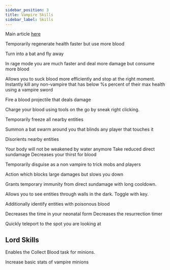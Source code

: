 ```yaml
---
sidebar_position: 3
title: Vampire Skills
sidebar_label: Skills
---
```



Main article [here](../skills)

<Skill title="Night Vision" icon="night_vision.png">

<UnlocksVision vision="Night Vision"/>

</Skill>
<Action title="Regeneration" icon="regen.png">

<UnlockAction/>

Temporarily regenerate health faster but use more blood

</Action>
<Action title="Bat Mode" icon="bat.png">

<UnlockAction/>

Turn into a bat and fly away

</Action>

<SkillBranch title="Offensive">
<Action title="Rage" icon="vampire_rage.png">

<UnlockAction/>

In rage mode you are much faster and deal more damage but consume more blood

</Action>
<Skill title="Advanced Biter" icon="advanced_biter.png">
    Allows you to suck blood more efficiently and stop at the right moment.
</Skill>
<Skill title="Finisher" icon="sword_finisher.png">
    Instantly kill any non-vampire that has below %s percent of their max health using a vampire sword
</Skill>
<Action title="Dark Projectile" icon="dark_blood_projectile.png">

<UnlockAction/>

Fire a blood projectile that deals damage

</Action>
<Skill title="Blood Charge" icon="blood_charge.png">
    Charge your blood using tools on the go by sneak right clicking.
</Skill>
<Action title="Freeze" icon="freeze.png">

<UnlockAction/>

Temporarily freeze all nearby entities

</Action>
</SkillBranch>

<SkillBranch title="Defensive">
<Action title="Summon Bats" icon="summon_bat.png">

<UnlockAction/>

Summon a bat swarm around you that blinds any player that touches it

</Action>
<Action title="Hissing" icon="hissing.png">

<UnlockAction/>

Disorients nearby entities

</Action>
<Skill title="Water Resistance" icon="water_resistance.png">
    Your body will not be weakened by water anymore
</Skill>
<Skill title="Tough Skin" icon="less_sundamage.png">
    Take reduced direct sundamage
</Skill>
<Skill title="Frugal Vampire" icon="less_blood_thirst.png">
    Decreases your thirst for blood
</Skill>
<Action title="Disguise" icon="disguise_vampire.png">

<UnlockAction/>

Temporarily disguise as a non vampire to trick mobs and players

</Action>
<Action title="Damage Limiter" icon="half_invulnerable.png">

<UnlockAction/>

Action which blocks large damages but slows you down

</Action>
<Action title="Invisibility" icon="vampire_invisibility.png">

<UnlockAction/>

</Action>
</SkillBranch>

<SkillBranch title="Utility">
<Action title="Sunscreen" icon="sunscreen.png">

<UnlockAction/>

Grants temporary immunity from direct sundamage with long cooldown.

</Action>
<Skill title="Attack Speed Boost" icon="vampire_attack_speed.png"/>
<Skill title="Speed Boost" icon="vampire_speed.png"/>
<Skill title="Blood Vision" icon="blood_vision.png">

<UnlocksVision vision="Blood Vision"/>


Allows you to see entities through walls in the dark. Toggle with key.

</Skill>
<Skill title="Garlic Blood Vision" icon="blood_vision_garlic.png">

<UpgradesSkill skill="Blood Vision"/>

Additionally identify entities with poisonous blood

</Skill>
<Skill title="Attack Damage Boost" icon="vampire_attack_damage.png"/>
<Skill title="Jump Boost" icon="vampire_jump.png"/>
<Skill title="Fast Recovery" icon="neonatal_decrease.png">
    Decreases the time in your neonatal form
</Skill>
<Skill title="Swift Resurrection" icon="dbno_duration.png">
    Decreases the resurrection timer
</Skill>
<Action title="Teleport" icon="teleport.png">

<UnlockAction/>

Quickly teleport to the spot you are looking at

</Action>
</SkillBranch>

## Lord Skills

<Skill title="Collect Blood" icon="vampire_minion_collect.png">

Enables the Collect Blood task for minions.
</Skill>

<Skill title="Better Minions" icon="vampire_minion_stats_increase.png">

Increase basic stats of vampire minions
</Skill>